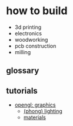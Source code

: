 # how to build

- <Link to="./3dprinting">3d printing</Link>
- <Link to="./electronics">electronics</Link>
- <Link to="./woodworking">woodworking</Link>
- <Link to="./pcb">pcb construction</Link>
- <Link to="./milling">milling</Link>

## <Link to="./glossary">glossary</Link>

## tutorials
- [opengl: graphics](https://learnopengl.com/)
    - [(phong) lighting](https://learnopengl.com/Lighting/Basic-Lighting)
    - [materials](https://learnopengl.com/Lighting/Materials)